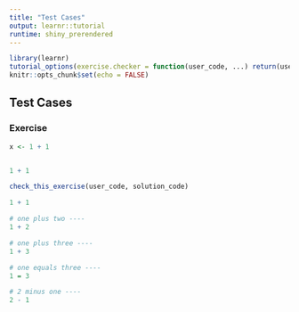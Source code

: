 ```yaml
---
title: "Test Cases"
output: learnr::tutorial
runtime: shiny_prerendered
---
```


```r
library(learnr)
tutorial_options(exercise.checker = function(user_code, ...) return(user_code))
knitr::opts_chunk$set(echo = FALSE)
```

## Test Cases

### Exercise

```r
x <- 1 + 1
```

```r

```

```r
1 + 1
```

```r
check_this_exercise(user_code, solution_code)
```

```r
1 + 1

# one plus two ----
1 + 2

# one plus three ----
1 + 3

# one equals three ----
1 = 3

# 2 minus one ----
2 - 1
```
